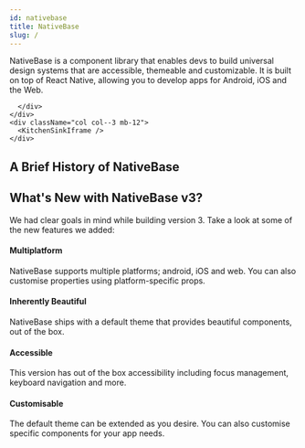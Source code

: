 ```yaml
---
id: nativebase
title: NativeBase
slug: /
---
```



<div className="tailwind">
  <div className="row m-0">
    <div className="col col--9 mb-12 p-0">
      <p className="text-xl">
       NativeBase is a component library that enables devs to build universal design systems that are accessible, themeable and customizable. It is built on top of React Native, allowing you to develop apps for Android, iOS and the Web.
      </p>
      <div className="mt-8 pl-2">
        <div className="row mb-2 m-0 -ml-3">
          <TileLink
            title="Installation Guide"
            url="installation"
            description="Setup NativeBase in your project"
            className="bg-cyan-600"
          />
          <TileLink
            title="Playground"
            url="https://snack.expo.io/@nishanbende/example"
            description="Try NativeBase on Snack by Expo"
            className="bg-teal-600"
          />
        </div>
        <div className="row m-0 -ml-3">
          <TileLink
            title="Theming"
            url="default-theme"
            description="Create your own Design System"
            className="bg-pink-600"
          />
          <TileLink
            title="Recipes"
            url="loginsignupforms"
            description="Popular Recipes for Apps"
            className="bg-indigo-600"
          />
        </div>
        
      </div>
    </div>
    <div className="col col--3 mb-12">
      <KitchenSinkIframe />
    </div>
  </div>
  <h2 className="text-3xl mb-12">A Brief History of NativeBase</h2>
  <div className="mt-4 ml-4">
    <NBHistory />
  </div>
<h2 className="text-3xl mt-12">What's New with NativeBase v3?</h2>

We had clear goals in mind while building version 3. Take a look at some of the new features we added:

<div className="mt-8">
  <h4 className="text-xl">Multiplatform</h4>
  <div>
    NativeBase supports multiple platforms; android, iOS and web. You can also
    customise properties using platform-specific props.
  </div>
</div>

<div className="mt-8">
  <h4 className="text-xl">Inherently Beautiful</h4>
  <div>
    NativeBase ships with a default theme that provides beautiful components,
    out of the box.
  </div>
</div>

<div className="mt-8">
  <h4 className="text-xl">Accessible</h4>
  <div>
    This version has out of the box accessibility including focus management,
    keyboard navigation and more.
  </div>
</div>

<div className="mt-8">
  <h4 className="text-xl">Customisable

</h4>
  <div>
The default theme can be extended as you desire. You can also customise specific components for your app needs.
  </div>
</div>

</div>
